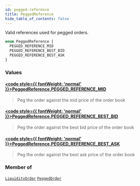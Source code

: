 ```yaml
---
id: pegged-reference
title: PeggedReference
hide_table_of_contents: false
---
```








Valid references used for pegged orders.

```graphql
enum PeggedReference {
  PEGGED_REFERENCE_MID
  PEGGED_REFERENCE_BEST_BID
  PEGGED_REFERENCE_BEST_ASK
}
```


### Values

#### [<code style={{ fontWeight: 'normal' }}>PeggedReference.<b>PEGGED_REFERENCE_MID</b></code>](#) 
> Peg the order against the mid price of the order book
> 

#### [<code style={{ fontWeight: 'normal' }}>PeggedReference.<b>PEGGED_REFERENCE_BEST_BID</b></code>](#) 
> Peg the order against the best bid price of the order book
> 

#### [<code style={{ fontWeight: 'normal' }}>PeggedReference.<b>PEGGED_REFERENCE_BEST_ASK</b></code>](#) 
> Peg the order against the best ask price of the order book
> 



### Member of

[`LiquidityOrder`](/testnet/api/graphql/objects/liquidity-order)  <Badge class="secondary" text="object"/><Bullet />[`PeggedOrder`](/testnet/api/graphql/objects/pegged-order)  <Badge class="secondary" text="object"/>



